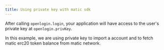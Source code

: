 ```yaml
---
title: Using private key with matic sdk
---
```


After calling `openlogin.login`, your application will
have access to the user's private key at `openlogin.privKey`.

In this example, we are  using private key to import a account
and to fetch matic erc20 token balance from matic network.
